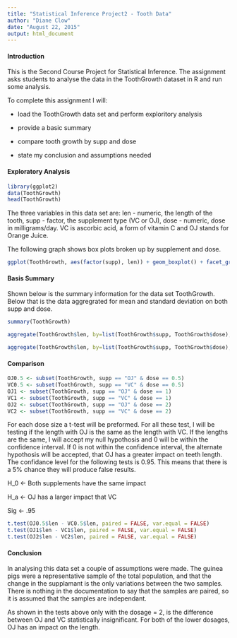 ```yaml
---
title: "Statistical Inference Project2 - Tooth Data"
author: "Diane Clow"
date: "August 22, 2015"
output: html_document
---
```


#### Introduction

This is the Second Course Project for Statistical Inference.  The assignment asks students to analyse the data in the ToothGrowth dataset in R and run some analysis.

To complete this assignment I will:

- load the ToothGrowth data set and perform exploritory analysis

- provide a basic summary

- compare tooth growth by supp and dose

- state my conclusion and assumptions needed

#### Exploratory Analysis

```r
library(ggplot2)
data(ToothGrowth)
head(ToothGrowth)
```

The three variables in this data set are: len - numeric, the length of the tooth, supp - factor, the supplement type (VC or OJ), dose - numeric, dose in milligrams/day.  VC is ascorbic acid, a form of vitamin C and OJ stands for Orange Juice.

The following graph shows box plots broken up by supplement and dose.

```r
ggplot(ToothGrowth, aes(factor(supp), len)) + geom_boxplot() + facet_grid(. ~ dose)
```

#### Basis Summary

Shown below is the summary information for the data set ToothGrowth.  Below that is the data aggregrated for mean and standard deviation on both supp and dose.

```r
summary(ToothGrowth)

aggregate(ToothGrowth$len, by=list(ToothGrowth$supp, ToothGrowth$dose), FUN=mean)

aggregate(ToothGrowth$len, by=list(ToothGrowth$supp, ToothGrowth$dose), FUN=sd)
```

#### Comparison

```r
OJ0.5 <- subset(ToothGrowth, supp == "OJ" & dose == 0.5)
VC0.5 <- subset(ToothGrowth, supp == "VC" & dose == 0.5)
OJ1 <- subset(ToothGrowth, supp == "OJ" & dose == 1)
VC1 <- subset(ToothGrowth, supp == "VC" & dose == 1)
OJ2 <- subset(ToothGrowth, supp == "OJ" & dose == 2)
VC2 <- subset(ToothGrowth, supp == "VC" & dose == 2)
```

For each dose size a t-test will be preformed. For all these test, I will be testing if the length with OJ is the same as the length with VC.  If the lengths are the same, I will accept my null hypothosis and 0 will be within the confidence interval.  If 0 is not within the confidence interval, the alternate hypothosis will be accepted, that OJ has a greater impact on teeth length.  The confidance level for the following tests is 0.95.  This means that there is a 5% chance they will produce false results.

H_0 <- Both supplements have the same impact

H_a <- OJ has a larger impact that VC

Sig <- .95

```r
t.test(OJ0.5$len - VC0.5$len, paired = FALSE, var.equal = FALSE)
t.test(OJ1$len - VC1$len, paired = FALSE, var.equal = FALSE)
t.test(OJ2$len - VC2$len, paired = FALSE, var.equal = FALSE)
```

#### Conclusion

In analysing this data set a couple of assumptions were made.  The guinea pigs were a representative sample of the total population, and that the change in the supplamant is the only variations between the two samples.  There is nothing in the documentation to say that the samples are paired, so it is assumed that the samples are independant.

As shown in the tests above only with the dosage = 2, is the difference between OJ and VC statistically insignificant.  For both of the lower dosages, OJ has an impact on the length.  